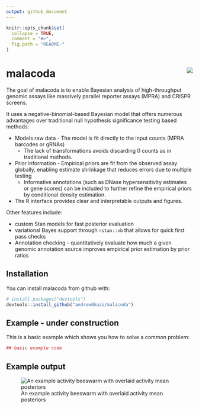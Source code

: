 ```yaml
---
output: github_document
---
```


<!-- README.md is generated from README.Rmd. Please edit that file -->

```r
knitr::opts_chunk$set(
  collapse = TRUE,
  comment = "#>",
  fig.path = "README-"
)
```

# malacoda <img src="man/figures/logo.png" align="right" />

The goal of malacoda is to enable Bayesian analysis of high-throughput genomic assays like massively parallel reporter assays (MPRA) and CRISPR screens.

It uses a negative-binomial-based Bayesian model that offers numerous advantages over traditional null hypothesis significance testing based methods:  

* Models raw data - The model is fit directly to the input counts (MPRA barcodes or gRNAs)
  * The lack of transformations avoids discarding 0 counts as in traditional methods.
* Prior information - Empirical priors are fit from the observed assay globally, enabling estimate shrinkage that reduces errors due to multiple testing  
  * Informative annotations (such as DNase hypersensitivity estimates or gene scores) can be included to further refine the empirical priors by conditional density estimation.  
* The R interface provides clear and interpretable outputs and figures.

Other features include:  

* custom Stan models for fast posterior evaluation  
* variational Bayes support through `rstan::vb` that allows for quick first pass checks  
* Annotation checking - quantitatively evaluate how much a given genomic annotation source improves empirical prior estimation by prior ratios


## Installation

You can install malacoda from github with:

```r
# install.packages("devtools")
devtools::install_github("andrewGhazi/malacoda")
```

## Example - under construction

This is a basic example which shows you how to solve a common problem:

```r
## basic example code
```

## Example output

![An example activity beeswarm with overlaid activity mean posteriors](man/figures/posterior_beeswarm_example.png)
